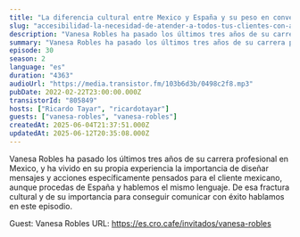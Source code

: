 ```yaml
---
title: "La diferencia cultural entre Mexico y España y su peso en conversión, con Vanesa Robles"
slug: "accesibilidad-la-necesidad-de-atender-a-todos-tus-clientes-con-arantxa-hernandez"
description: "Vanesa Robles ha pasado los últimos tres años de su carrera profesional en Mexico, y ha vivido en su propia experiencia la importancia de diseñar mensajes y acciones específicamente pensados para el cliente mexicano, aunque procedas de España y hablemos el mismo lenguaje. De esa fractura cultural y de su importancia para conseguir comunicar con éxito hablamos en este episodio.\n\n\n\n\nGuest: Vanesa Robles\nURL: https://es.cro.cafe/invitados/vanesa-robles\n"
summary: "Vanesa Robles ha pasado los últimos tres años de su carrera profesional en Mexico, y ha vivido en su propia experiencia la importancia de diseñar mensajes y acciones específicamente pensados para el cliente mexicano, aunque procedas de España y hablemos el mismo lenguaje. De esa fractura cultural y de su importancia para conseguir comunicar con éxito hablamos en este episodio."
episode: 30
season: 2
language: "es"
duration: "4363"
audioUrl: "https://media.transistor.fm/103b6d3b/0498c2f8.mp3"
pubDate: 2022-02-22T23:00:00.000Z
transistorId: "805849"
hosts: ["Ricardo Tayar", "ricardotayar"]
guests: ["vanesa-robles", "vanesa-robles"]
createdAt: 2025-06-04T21:37:51.000Z
updatedAt: 2025-06-12T20:35:08.000Z
---
```


Vanesa Robles ha pasado los últimos tres años de su carrera profesional en Mexico, y ha vivido en su propia experiencia la importancia de diseñar mensajes y acciones específicamente pensados para el cliente mexicano, aunque procedas de España y hablemos el mismo lenguaje. De esa fractura cultural y de su importancia para conseguir comunicar con éxito hablamos en este episodio.

Guest: Vanesa Robles
URL: https://es.cro.cafe/invitados/vanesa-robles
